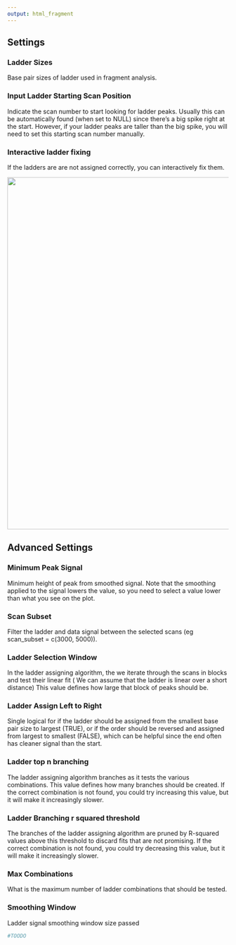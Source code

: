 ```yaml
---
output: html_fragment
---
```

## Settings

### Ladder Sizes	
Base pair sizes of ladder used in fragment analysis.

### Input Ladder Starting Scan Position	
Indicate the scan number to start looking for ladder peaks. Usually this can be automatically found (when set to NULL) since there's a big spike right at the start. However, if your ladder peaks are taller than the big spike, you will need to set this starting scan number manually.

### Interactive ladder fixing
If the ladders are are not assigned correctly, you can interactively fix them.

![](ladder_params_figs/ladder_fixing.gif){width=800px}

## Advanced Settings

### Minimum Peak Signal	
Minimum height of peak from smoothed signal. Note that the smoothing applied to the signal lowers the value, so you need to select a value lower than what you see on the plot.

### Scan Subset	
Filter the ladder and data signal between the selected scans (eg scan_subset = c(3000, 5000)).

### Ladder Selection Window
In the ladder assigning algorithm, the we iterate through the scans in blocks and test their linear fit ( We can assume that the ladder is linear over a short distance) This value defines how large that block of peaks should be.

### Ladder Assign Left to Right
Single logical for if the ladder should be assigned from the smallest base pair size to largest (TRUE), or if the order should be reversed and assigned from largest to smallest (FALSE), which can be helpful since the end often has cleaner signal than the start.

### Ladder top n branching
The ladder assigning algorithm branches as it tests the various combinations. This value defines how many branches should be created. If the correct combination is not found, you could try increasing this value, but it will make it increasingly slower.

### Ladder Branching r squared threshold
The branches of the ladder assigning algorithm are pruned by R-squared values above this threshold to discard fits that are not promising. If the correct combination is not found, you could try decreasing this value, but it will make it increasingly slower.

### Max Combinations	
What is the maximum number of ladder combinations that should be tested.

### Smoothing Window	
Ladder signal smoothing window size passed


```r
#TOODO



```
